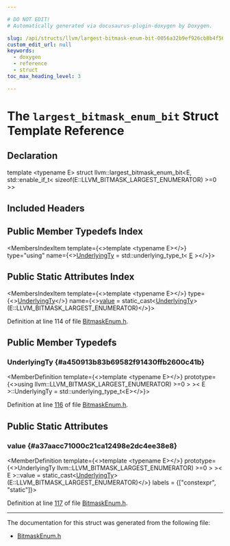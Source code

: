 ```yaml
---

# DO NOT EDIT!
# Automatically generated via docusaurus-plugin-doxygen by Doxygen.

slug: /api/structs/llvm/largest-bitmask-enum-bit-0056a32b9ef926cb8b4f56b3acf01ac9
custom_edit_url: null
keywords:
  - doxygen
  - reference
  - struct
toc_max_heading_level: 3

---
```





# The `largest_bitmask_enum_bit` Struct Template Reference

<DoxygenPage pluginConfig={pluginConfig}>



## Declaration

<CodeBlock>template &lt;typename E&gt;
struct llvm::largest_bitmask_enum_bit&lt;E, std::enable&#95;if&#95;t&lt; sizeof(E::LLVM&#95;BITMASK&#95;LARGEST&#95;ENUMERATOR) &gt;=0 &gt;&gt;</CodeBlock>

## Included Headers

<IncludesList>
<IncludesListItem
  filePath="llvm/ADT/BitmaskEnum.h"
  permalink="/docs/api/files/include/include/llvm/include/llvm/adt/bitmaskenum-h"
  isLocal="true" />
</IncludesList>

## Public Member Typedefs Index

<MembersIndex>

<MembersIndexItem
  template={<>template &lt;typename E&gt;</>}
  type="using"
  name={<><a href="#a450913b83b69582f91430ffb2600c41b">UnderlyingTy</a> = std::underlying&#95;type&#95;t&lt; <a href="/docs/api/files/lib/lib/ir/builtingcs-cpp/#abb2b3a60ccc38a28239e19a1646e0c8a">E</a> &gt;</>}>
</MembersIndexItem>

</MembersIndex>

## Public Static Attributes Index

<MembersIndex>

<MembersIndexItem
  template={<>template &lt;typename E&gt;</>}
  type={<><a href="#a450913b83b69582f91430ffb2600c41b">UnderlyingTy</a></>}
  name={<><a href="#a37aacc71000c21ca12498e2dc4ee38e8">value</a> =
      static&#95;cast&lt;<a href="#a450913b83b69582f91430ffb2600c41b">UnderlyingTy</a>&gt;(E::LLVM&#95;BITMASK&#95;LARGEST&#95;ENUMERATOR)</>}>
</MembersIndexItem>

</MembersIndex>


Definition at line 114 of file <a href="/docs/api/files/include/include/llvm/include/llvm/adt/bitmaskenum-h">BitmaskEnum.h</a>.

<SectionDefinition>

## Public Member Typedefs

### UnderlyingTy {#a450913b83b69582f91430ffb2600c41b}

<MemberDefinition
  template={<>template &lt;typename E&gt;</>}
  prototype={<>using llvm::LLVM&#95;BITMASK&#95;LARGEST&#95;ENUMERATOR) &gt;=0 &gt; &gt;&lt; E &gt;::UnderlyingTy =  std::underlying&#95;type&#95;t&lt;E&gt;</>}>

Definition at line <a href="/docs/api/files/include/include/llvm/include/llvm/adt/bitmaskenum-h/#l00116">116</a> of file <a href="/docs/api/files/include/include/llvm/include/llvm/adt/bitmaskenum-h">BitmaskEnum.h</a>.
</MemberDefinition>

</SectionDefinition>

<SectionDefinition>

## Public Static Attributes

### value {#a37aacc71000c21ca12498e2dc4ee38e8}

<MemberDefinition
  template={<>template &lt;typename E&gt;</>}
  prototype={<>UnderlyingTy llvm::LLVM&#95;BITMASK&#95;LARGEST&#95;ENUMERATOR) &gt;=0 &gt; &gt;&lt; E &gt;::value =
      static&#95;cast&lt;<a href="#a450913b83b69582f91430ffb2600c41b">UnderlyingTy</a>&gt;(E::LLVM&#95;BITMASK&#95;LARGEST&#95;ENUMERATOR)</>}
  labels = {["constexpr", "static"]}>

Definition at line <a href="/docs/api/files/include/include/llvm/include/llvm/adt/bitmaskenum-h/#l00117">117</a> of file <a href="/docs/api/files/include/include/llvm/include/llvm/adt/bitmaskenum-h">BitmaskEnum.h</a>.
</MemberDefinition>

</SectionDefinition>

<hr/>

The documentation for this struct was generated from the following file:

<ul>
<li><a href="/docs/api/files/include/include/llvm/include/llvm/adt/bitmaskenum-h">BitmaskEnum.h</a></li>
</ul>

</DoxygenPage>
